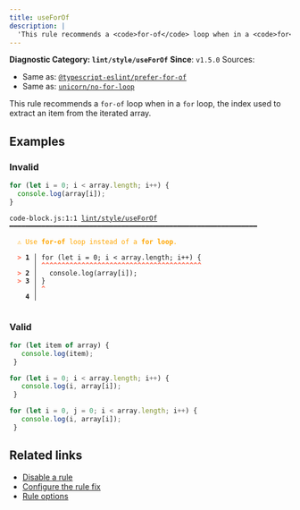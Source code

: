 ```yaml
---
title: useForOf
description: |
  'This rule recommends a <code>for-of</code> loop when in a <code>for</code> loop, the index used to extract an item from the iterated array.'
---
```


**Diagnostic Category: `lint/style/useForOf`**
<Tabs>
<TabItem label="JavaScript (and super languages)" icon="seti:javascript">
**Since**: `v1.5.0`
Sources: 
- Same as: <a href="https://typescript-eslint.io/rules/prefer-for-of" target="_blank"><code>@typescript-eslint/prefer-for-of</code></a>
- Same as: <a href="https://github.com/sindresorhus/eslint-plugin-unicorn/blob/main/docs/rules/no-for-loop.md" target="_blank"><code>unicorn/no-for-loop</code></a>

This rule recommends a `for-of` loop when in a `for` loop, the index used to extract an item from the iterated array.

## Examples

### Invalid

```js
for (let i = 0; i < array.length; i++) {
  console.log(array[i]);
}
```

<pre class="language-text"><code class="language-text">code-block.js:1:1 <a href="https://biomejs.dev/linter/rules/use-for-of">lint/style/useForOf</a> ━━━━━━━━━━━━━━━━━━━━━━━━━━━━━━━━━━━━━━━━━━━━━━━━━━━━━━━━━━━━━━<br /><br /><strong><span style="color: Orange;">  </span></strong><strong><span style="color: Orange;">⚠</span></strong> <span style="color: Orange;">Use </span><span style="color: Orange;"><strong>for-of</strong></span><span style="color: Orange;"> loop instead of a </span><span style="color: Orange;"><strong>for loop</strong></span><span style="color: Orange;">.</span><br />  <br /><strong><span style="color: Tomato;">  </span></strong><strong><span style="color: Tomato;">&gt;</span></strong> <strong>1 │ </strong>for (let i = 0; i &lt; array.length; i++) &#123;<br />   <strong>   │ </strong><strong><span style="color: Tomato;">^</span></strong><strong><span style="color: Tomato;">^</span></strong><strong><span style="color: Tomato;">^</span></strong><strong><span style="color: Tomato;">^</span></strong><strong><span style="color: Tomato;">^</span></strong><strong><span style="color: Tomato;">^</span></strong><strong><span style="color: Tomato;">^</span></strong><strong><span style="color: Tomato;">^</span></strong><strong><span style="color: Tomato;">^</span></strong><strong><span style="color: Tomato;">^</span></strong><strong><span style="color: Tomato;">^</span></strong><strong><span style="color: Tomato;">^</span></strong><strong><span style="color: Tomato;">^</span></strong><strong><span style="color: Tomato;">^</span></strong><strong><span style="color: Tomato;">^</span></strong><strong><span style="color: Tomato;">^</span></strong><strong><span style="color: Tomato;">^</span></strong><strong><span style="color: Tomato;">^</span></strong><strong><span style="color: Tomato;">^</span></strong><strong><span style="color: Tomato;">^</span></strong><strong><span style="color: Tomato;">^</span></strong><strong><span style="color: Tomato;">^</span></strong><strong><span style="color: Tomato;">^</span></strong><strong><span style="color: Tomato;">^</span></strong><strong><span style="color: Tomato;">^</span></strong><strong><span style="color: Tomato;">^</span></strong><strong><span style="color: Tomato;">^</span></strong><strong><span style="color: Tomato;">^</span></strong><strong><span style="color: Tomato;">^</span></strong><strong><span style="color: Tomato;">^</span></strong><strong><span style="color: Tomato;">^</span></strong><strong><span style="color: Tomato;">^</span></strong><strong><span style="color: Tomato;">^</span></strong><strong><span style="color: Tomato;">^</span></strong><strong><span style="color: Tomato;">^</span></strong><strong><span style="color: Tomato;">^</span></strong><strong><span style="color: Tomato;">^</span></strong><strong><span style="color: Tomato;">^</span></strong><strong><span style="color: Tomato;">^</span></strong><strong><span style="color: Tomato;">^</span></strong><br /><strong><span style="color: Tomato;">  </span></strong><strong><span style="color: Tomato;">&gt;</span></strong> <strong>2 │ </strong>  console.log(array[i]);<br /><strong><span style="color: Tomato;">  </span></strong><strong><span style="color: Tomato;">&gt;</span></strong> <strong>3 │ </strong>&#125;<br />   <strong>   │ </strong><strong><span style="color: Tomato;">^</span></strong><br />    <strong>4 │ </strong><br />  <br /></code></pre>

### Valid

```js
for (let item of array) {
   console.log(item);
 }
```

```js
for (let i = 0; i < array.length; i++) {
   console.log(i, array[i]);
 }
```

```js
for (let i = 0, j = 0; i < array.length; i++) {
   console.log(i, array[i]);
 }
```

## Related links

- [Disable a rule](/linter/#disable-a-lint-rule)
- [Configure the rule fix](/linter#configure-the-rule-fix)
- [Rule options](/linter/#rule-options)

</TabItem>
</Tabs>

